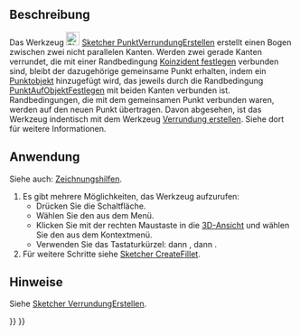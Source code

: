 <languages/>

{{Docnav/de
|
|
|[[Sketcher_Workbench/de|Sketcher]]
|
|
|IconC=Workbench_Sketcher.svg
}}

{{VeryImportantMessage|Dieses Werkzeug ist veraltet; es wird in {{VersionPlus/de|1.0}} nicht mehr zur Verfügung stehen. Stattdessen kann [[Sketcher_CreateFillet/de|Sketcher VerrundungErstellen]] verwendet werden.}}

{{GuiCommand/de
|Name=Sketcher CreatePointFillet
|Name/de=Sketcher PunktVerrundungErstellen
|MenuLocation=Sketch → Skizzengeometrien → Eckenerhaltende Verrundung erstellen
|Workbenches=[[Sketcher_Workbench/de|Sketcher]]
|Shortcut={{KEY|G}} {{KEY|F}} {{KEY|P}}
|Version=0.19
|SeeAlso=[[Sketcher_CreateFillet/de|Sketcher VerrundungErstellen]]
}}

<span id="Description"></span>
==Beschreibung==

Das Werkzeug [[Image:Sketcher_CreatePointFillet.svg|24px]] [[Sketcher_CreatePointFillet/de|Sketcher PunktVerrundungErstellen]] erstellt einen Bogen zwischen zwei nicht parallelen Kanten. Werden zwei gerade Kanten verrundet, die mit einer Randbedingung [[Sketcher_ConstrainCoincident/de|Koinzident festlegen]] verbunden sind, bleibt der dazugehörige gemeinsame Punkt erhalten, indem ein [[Sketcher_CreatePoint/de|Punktobjekt]] hinzugefügt wird, das jeweils durch die Randbedingung [[Sketcher_ConstrainPointOnObject/de|PunktAufObjektFestlegen]] mit beiden Kanten verbunden ist. Randbedingungen, die mit dem gemeinsamen Punkt verbunden waren, werden auf den neuen Punkt übertragen. Davon abgesehen, ist das Werkzeug indentisch mit dem Werkzeug [[Sketcher_CreateFillet|Verrundung erstellen]]. Siehe dort für weitere Informationen.

<span id="Usage"></span>
==Anwendung==

Siehe auch: [[Sketcher_Workbench/de#Zeichnungshilfen|Zeichnungshilfen]].

# Es gibt mehrere Möglichkeiten, das Werkzeug aufzurufen:
#* Drücken Sie die {{Button|[[Image:Sketcher_CreatePointFillet.svg|16px]] [[Sketcher_CreatePointFillet|PunktVerrundungErstellen]]}} Schaltfläche.
#* Wählen Sie den {{MenuCommand|Sketcher → Sketcher-Geometrien → [[Image:Sketcher_CreatePointFillet.svg|16px]] PunktVerrundungErstellen}} aus dem Menü.
#* Klicken Sie mit der rechten Maustaste in die [[3D_view|3D-Ansicht]] und wählen Sie den {{MenuCommand|[[Image:Sketcher_CreatePointFillet.svg|16px]] PunktVerrundungErstellen}} aus dem Kontextmenü.
#* Verwenden Sie das Tastaturkürzel: {{KEY|G}} dann {{KEY|F}}, dann {{KEY|P}}.
# Für weitere Schritte siehe [[Sketcher_CreateFillet#Usage|Sketcher CreateFillet]].

<span id="Notes"></span>
==Hinweise==

Siehe [[Sketcher_CreateFillet/de#Hinweise|Sketcher VerrundungErstellen]].


{{Docnav/de
|
|
|[[Sketcher_Workbench/de|Sketcher]]
|
|
|IconC=Workbench_Sketcher.svg
}}

{{Sketcher_Tools_navi{{#translation:}}}}
{{Userdocnavi{{#translation:}}}}